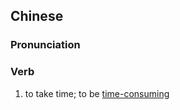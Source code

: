 {{also|费时}}
==Chinese==
{{zh-forms|s=费时}}

===Pronunciation===
{{zh-pron
|m=fèishí
|c=fai3 si4
|mn=hùi-sî
|cat=v
}}

===Verb===
{{zh-verb}}

# to take time; to be [[time-consuming]]